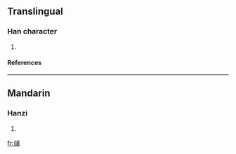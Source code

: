 ==Translingual==
===Han character===
{{Han char|rn=96|rad=玉|as=13|sn=17|four=1713<sub>5</sub>|canj=一土卜月十 (MGYBJ)}}
# {{defn|Han|sort=玉13}}
====References====
{{Han ref|kx=0743.080|dkj=21278|dj=1152.080|hdz=21142.070|uh=74AD|ud=29869|bh=ED6B|bd=60779}}

----
==Mandarin==
===Hanzi===
{{cmn-hanzi|pin=[[gùn]] ([[gun4]])|wg=kun<sup>4</sup>}}
# {{defn|Mandarin}}

[[fr:璭]]